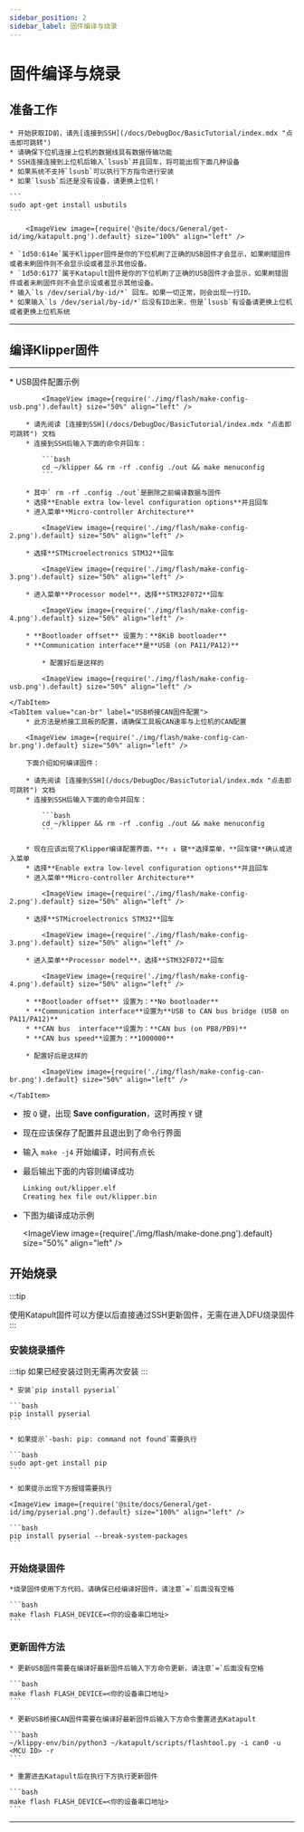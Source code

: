 ```yaml
---
sidebar_position: 2
sidebar_label: 固件编译与烧录
---
```





# 固件编译与烧录

## 准备工作

    * 开始获取ID前，请先[连接到SSH](/docs/DebugDoc/BasicTutorial/index.mdx "点击即可跳转") 
    * 请确保下位机连接上位机的数据线具有数据传输功能
    * SSH连接连接到上位机后输入`lsusb`并且回车，将可能出现下面几种设备
    * 如果系统不支持`lsusb`可以执行下方指令进行安装
    * 如果`lsusb`后还是没有设备，请更换上位机！

    ```
    sudo apt-get install usbutils
    ```

        <ImageView image={require('@site/docs/General/get-id/img/katapult.png').default} size="100%" align="left" />

    * `1d50:614e`属于Klipper固件是你的下位机刷了正确的USB固件才会显示，如果刷错固件或者未刷固件则不会显示设或者显示其他设备。
    * `1d50:6177`属于Katapult固件是你的下位机刷了正确的USB固件才会显示，如果刷错固件或者未刷固件则不会显示设或者显示其他设备。
    * 输入`ls /dev/serial/by-id/*` 回车。如果一切正常，则会出现一行ID。
    * 如果输入`ls /dev/serial/by-id/*`后没有ID出来，但是`lsusb`有设备请更换上位机或者更换上位机系统


----

## 编译Klipper固件

<MakeOperate/>

----

<Tabs>
    <TabItem value="usb" label="USB固件配置" default>
        * USB固件配置示例

            <ImageView image={require('./img/flash/make-config-usb.png').default} size="50%" align="left" />

        * 请先阅读 [连接到SSH](/docs/DebugDoc/BasicTutorial/index.mdx "点击即可跳转") 文档
        * 连接到SSH后输入下面的命令并回车：

            ```bash
            cd ~/klipper && rm -rf .config ./out && make menuconfig
            ```

        * 其中` rm -rf .config ./out`是删除之前编译数据与固件
        * 选择**Enable extra low-level configuration options**并且回车
        * 进入菜单**Micro-controller Architecture**

            <ImageView image={require('./img/flash/make-config-2.png').default} size="50%" align="left" />

        * 选择**STMicroelectronics STM32**回车

            <ImageView image={require('./img/flash/make-config-3.png').default} size="50%" align="left" />

        * 进入菜单**Processor model**，选择**STM32F072**回车

            <ImageView image={require('./img/flash/make-config-4.png').default} size="50%" align="left" />

        * **Bootloader offset** 设置为：**8KiB bootloader**
        * **Communication interface**是**USB (on PA11/PA12)**

            * 配置好后是这样的

            <ImageView image={require('./img/flash/make-config-usb.png').default} size="50%" align="left" />

    </TabItem>
    <TabItem value="can-br" label="USB桥接CAN固件配置">
        * 此方法是桥接工具板的配置，请确保工具板CAN速率与上位机的CAN配置

        <ImageView image={require('./img/flash/make-config-can-br.png').default} size="50%" align="left" />

        下面介绍如何编译固件：

        * 请先阅读 [连接到SSH](/docs/DebugDoc/BasicTutorial/index.mdx "点击即可跳转") 文档
        * 连接到SSH后输入下面的命令并回车：

            ```bash
            cd ~/klipper && rm -rf .config ./out && make menuconfig
            ```

        * 现在应该出现了Klipper编译配置界面，**↑ ↓ 键**选择菜单，**回车键**确认或进入菜单
        * 选择**Enable extra low-level configuration options**并且回车
        * 进入菜单**Micro-controller Architecture**

            <ImageView image={require('./img/flash/make-config-2.png').default} size="50%" align="left" />

        * 选择**STMicroelectronics STM32**回车

            <ImageView image={require('./img/flash/make-config-3.png').default} size="50%" align="left" />

        * 进入菜单**Processor model**，选择**STM32F072**回车

            <ImageView image={require('./img/flash/make-config-4.png').default} size="50%" align="left" />

        * **Bootloader offset** 设置为：**No bootloader**
        * **Communication interface**设置为**USB to CAN bus bridge (USB on PA11/PA12)**
        * **CAN bus  interface**设置为：**CAN bus (on PB8/PB9)**
        * **CAN bus speed**设置为：**1000000**

        * 配置好后是这样的

            <ImageView image={require('./img/flash/make-config-can-br.png').default} size="50%" align="left" />

    </TabItem>
</Tabs>


* 按 `Q` 键，出现 **Save configuration**，这时再按 `Y` 键
* 现在应该保存了配置并且退出到了命令行界面
* 输入 `make -j4` 开始编译，时间有点长
* 最后输出下面的内容则编译成功

    ```bash
    Linking out/klipper.elf
    Creating hex file out/klipper.bin
    ```
    
* 下图为编译成功示例

    <ImageView image={require('./img/flash/make-done.png').default} size="50%" align="left" />



## 开始烧录

:::tip

使用Katapult固件可以方便以后直接通过SSH更新固件，无需在进入DFU烧录固件
:::

### 安装烧录插件

:::tip
如果已经安装过则无需再次安装
:::

    * 安装`pip install pyserial`

    ```bash
    pip install pyserial
    ```

    * 如果提示`-bash: pip: command not found`需要执行

    ```bash
    sudo apt-get install pip
    ```

    * 如果提示出现下方报错需要执行

    <ImageView image={require('@site/docs/General/get-id/img/pyserial.png').default} size="100%" align="left" />

    ```bash
    pip install pyserial --break-system-packages
    ```

### 开始烧录固件

    *烧录固件使用下方代码，请确保已经编译好固件，请注意`=`后面没有空格

    ```bash
    make flash FLASH_DEVICE=<你的设备串口地址>
    ```

### 更新固件方法


    * 更新USB固件需要在编译好最新固件后输入下方命令更新，请注意`=`后面没有空格

    ```bash
    make flash FLASH_DEVICE=<你的设备串口地址>
    ```

    * 更新USB桥接CAN固件需要在编译好最新固件后输入下方命令重置进去Katapult

    ```bash
    ~/klippy-env/bin/python3 ~/katapult/scripts/flashtool.py -i can0 -u <MCU ID> -r
    ```

    * 重置进去Katapult后在执行下方执行更新固件

    ```bash
    make flash FLASH_DEVICE=<你的设备串口地址>
    ```
----
